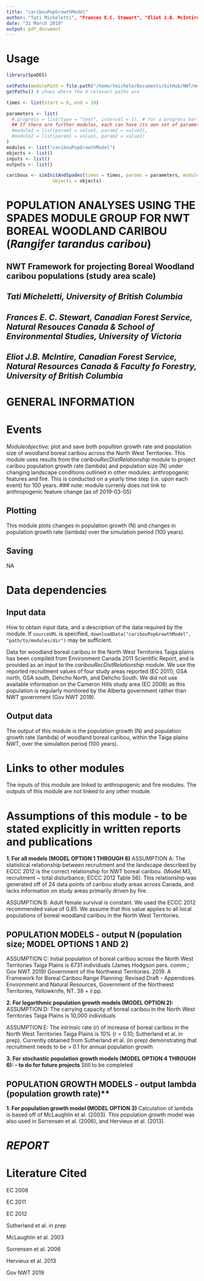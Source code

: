 ```yaml
---
title: "caribouPopGrowthModel"
author: "Tati Micheletti", "Frances E.C. Stewart", "Eliot J.B. McIntire"
date: "31 March 2019"
output: pdf_document
---
```


# Usage

```r
library(SpaDES)

setPaths(modulePath = file.path("/home/tmichele/Documents/GitHub/NWT/modules"))
getPaths() # shows where the 4 relevant paths are

times <- list(start = 0, end = 10)

parameters <- list(
  #.progress = list(type = "text", interval = 1), # for a progress bar
  ## If there are further modules, each can have its own set of parameters:
  #module1 = list(param1 = value1, param2 = value2),
  #module2 = list(param1 = value1, param2 = value2)
)
modules <- list("caribouPopGrowthModel")
objects <- list()
inputs <- list()
outputs <- list()

caribous <- simInitAndSpades(times = times, params = parameters, modules = modules,
                 objects = objects)

```
# **POPULATION ANALYSES USING THE SPADES MODULE GROUP FOR NWT BOREAL WOODLAND CARIBOU (*Rangifer tarandus caribou*)**
## NWT Framework for projecting Boreal Woodland caribou populations (study area scale)

## *Tati Micheletti, University of British Columbia*
## *Frances E. C. Stewart, Canadian Forest Service, Natural Resouces Canada & School of Environmental Studies, University of Victoria*
## *Eliot J.B. McIntire, Canadian Forest Service, Natural Resources Canada & Faculty fo Forestry, University of British Columbia*

# **GENERAL INFORMATION**
# Events

*Moduleobjective:* plot and save both popultion growth rate and population size of woodland boreal caribou across the North West Territories. This module uses results from the *caribouRecDistRelationship* module to project caribou population growth rate (lambda) and population size (N) under changing landscape conditions outlined in other modules: anthropogenic features and fire. This is conducted on a yearly time step (i.e. upon each event) for 100 years.
### note: module currenly does not link to anthropogenic feature change (as of 2019-03-05)

## Plotting

This module plots changes in population growth (N) and changes in population growth rate (lambda) over the simulation period (100 years).

## Saving

NA

# Data dependencies

## Input data

How to obtain input data, and a description of the data required by the module.
If `sourceURL` is specified, `downloadData("caribouPopGrowthModel", "path/to/modules/dir")` may be sufficient.

Data for woodland boreal caribou in the North West Territories Taiga plains has been compiled from Environment Canada 2011 Scientific Report, and is provided as an input to the *caribouRecDistRelationship* module. We use the reported recruitment values of four study areas reported (EC 2011); GSA north, GSA south, Dehcho North, and Dehcho South. We did not use available information on the Cameron Hills study area (EC 2008) as this population is regularly monitored by the Alberta government rather than NWT government (Gov NWT 2019).

## Output data

The output of this module is the population growth (N) and population growth rate (lambda) of woodland boreal caribou, within the Taiga plains NWT, over the simulation period (100 years).

# Links to other modules

The inputs of this module are linked to anthropogenic and fire modules. The outputs of this module are not linked to any other module.

# Assumptions of this module - to be stated explicitly in written reports and publications

**1. For all models (MODEL OPTION 1 THROUGH 6)**
ASSUMPTION A: The statistical relationship between recruitment and the landscape described by ECCC 2012 is the correct relationship for NWT boreal caribou. (Model M3, recruitment ~ total disturbance; ECCC 2012 Table 56). This relationship was generated off of 24 data points of caribou study areas across Canada, and lacks information on study areas primarily driven by fire.

ASSUMPTION B: Adult female survival is constant. We used the ECCC 2012 recommended value of 0.85. We assume that this value applies to all local populations of boreal woodland caribou in the North West Territories.

## POPULATION MODELS - output N (population size; MODEL OPTIONS 1 AND 2)
ASSUMPTION C: Initial population of boreal caribou across the North West Territories Taiga Plains is 6731 individuals (James Hodgson pers. comm.; Gov NWT 2019)
Government of the Northwest Territories. 2019. A Framework for Boreal Caribou Range Planning: Revised Draft - Appendices. Environment and Natural Resources, Government of the Northwest Territories, Yellowknife, NT. 38 + ii pp.

**2. For logarithmic population growth models (MODEL OPTION 2):**
ASSUMPTION D: The carrying capacity of boreal caribou in the North West Territories Taiga Plains is 10,000 individuals 

ASSUMPTION E: The intrinsic rate (r) of increase of boreal caribou in the North West Territories Taiga Plains is 10% (r = 0.10; Sutherland et al. in prep). Currently obtained from Sutherland et al. (in prep) demonstrating that recruitment needs to be > 0.1 for annual population growth

**3. For stochastic population growth models (MODEL OPTION 4 THROUGH 6): - to do for future projects**
Still to be completed


## POPULATION GROWTH MODELS - output lambda (population growth rate)**
**1. For population growth model (MODEL OPTION 3)**
Calculation of lambda is based off of McLaughlin et al. (2003). This population growth model was also used in Sorrensen et al. (2006), and Hervieux et al. (2013).


# *REPORT*


# Literature Cited

EC 2008

EC 2011

EC 2012

Sutherland et al. in prep

McLaughlin et al. 2003

Sorrensen et al. 2006

Hervieux et al. 2013

Gov NWT 2019



